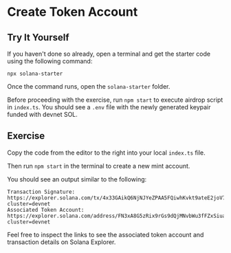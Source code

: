 # Create Token Account

## Try It Yourself

If you haven't done so already, open a terminal and get the starter code using the following command:

```terminal
npx solana-starter
```

Once the command runs, open the `solana-starter` folder.

Before proceeding with the exercise, run `npm start` to execute airdrop script in `index.ts`.
You should see a `.env` file with the newly generated keypair funded with devnet SOL.

## Exercise

Copy the code from the editor to the right into your local `index.ts` file.

Then run `npm start` in the terminal to create a new mint account.

You should see an output similar to the following:

```terminal
Transaction Signature: https://explorer.solana.com/tx/4x33GAikQ6NjNJYeZPAA5FQiwhKvkt9ateE2joV7oSQhPey4W38kUDQ4S3dm2CaffyuiPdkgaX9mEKxptiEeM1b4?cluster=devnet
Associated Token Account:  https://explorer.solana.com/address/FN3xA8G5zRix9rGs9dQjMNvbWu3fFZxSiuaUcUKZEfnk?cluster=devnet
```

Feel free to inspect the links to see the associated token account and transaction details on Solana Explorer.
